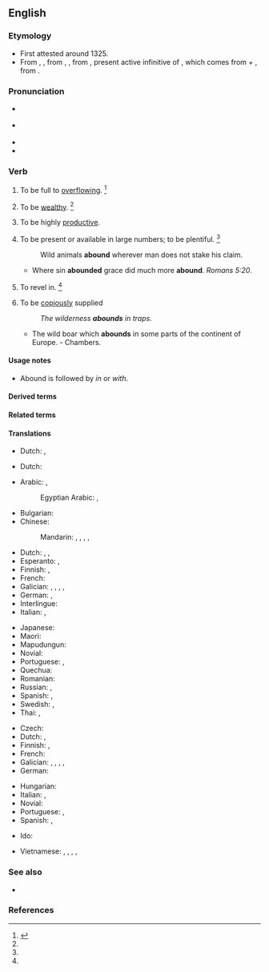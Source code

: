 ==English==

===Etymology===
* First attested around 1325.
* From {{inh|en|enm|abounden}}, {{m|enm|abounde}}, from {{der|en|fro|abonder}}, {{m|fro|abunder}}, from {{der|en|la|abundāre}}, present active infinitive of {{m|la|abundō||overflow}}, which comes from {{m|la|ab||from, down from}} + {{m|la|undō||surge, swell, rise in waves, move in waves}}, from {{m|la|unda||wave}}.

===Pronunciation===
* {{a|RP}} {{IPA|en|/əˈbaʊnd/}}
* {{a|US}} {{IPA|en|/əˈbaʊnd/}}
* {{audio|en|en-us-abound.ogg|Audio (US)}}
* {{rhymes|en|aʊnd}}

===Verb===
{{en-verb}}

# {{lb|en|intransitive}} To be full to [[overflowing]]. {{defdate|First attested from around (1350 to 1470).}}<ref name=SOED>{{R:SOED5|page=7}}</ref>
# {{lb|en|intransitive|obsolete}} To be [[wealthy]]. {{defdate|Attested from around (1350 to 1470) until the mid 18<sup>th</sup> century.}}<ref name=SOED/>
# {{lb|en|intransitive}} To be highly [[productive]].
# {{lb|en|intransitive}} To be present or available in large numbers; to be plentiful. {{defdate|First attested from around (1350 to 1470).}}<ref name=SOED/>
#: Wild animals '''abound''' wherever man does not stake his claim.
#* Where sin '''abounded''' grace did much more '''abound'''. ''Romans 5:20''.
# {{lb|en|intransitive}} To revel in. {{defdate|Attested from around (1350 to 1470) until the late 18<sup>th</sup> century.}}<ref name=SOED/>
# {{lb|en|intransitive}} To be [[copiously]] supplied
#: ''The wilderness '''abounds''' in traps.''
#* The wild boar which '''abounds''' in some parts of the continent of Europe. - Chambers.

====Usage notes====
* {{sense|copiously supplied}} Abound is followed by ''in'' or ''with''.

====Derived terms====
{{der4
|en|abound in
|abound with
|abounder
|aboundingly
}}

====Related terms====
{{rel2
|en|abundance
|abundant
}}

====Translations====
{{trans-top|to be full to overflowing}}
* Dutch: {{t|nl|zeer productief zijn}}, {{t|nl|overvloedig voortbrengen}}
{{trans-mid}}
{{trans-bottom}}

{{trans-top|to be highly productive}}
* Dutch: {{t|nl|abortuskoorts|m}}
{{trans-mid}}
{{trans-bottom}}

{{trans-top|to be plentiful}}
* Arabic: {{t|ar|كَثُر}}, {{t+|ar|تَوَفَر}}
*: Egyptian Arabic: {{t|arz|كتر|tr=keter}}, {{t|arz|اتوفر|tr=etwafar}}
* Bulgarian: {{t|bg|изобилствам}}
* Chinese:
*: Mandarin: {{t+|cmn|盛產}}, {{t+|cmn|盛产|tr=shèngchǎn}}, {{t+|cmn|富有|tr=fùyǒu}}, {{t+|cmn|富於}}, {{t+|cmn|富于|tr=fùyú}}
* Dutch: {{t|nl|[[overvloedig]] [[aanwezig]] [[zijn]]}}, {{t+|nl|wemelen}} {{qualifier|van}}, {{t|nl|in grote aantallen voorkomen}}
* Esperanto: {{t+|eo|abundi}}, {{t|eo|sufiĉegi}}
* Finnish: {{t|fi|[[olla]] [[runsaasti]]}}, {{t|fi|[[olla]] [[tulvillaan]]}}
* French: {{t+|fr|foisonner}}
* Galician: {{t+|gl|abondar}}, {{t|gl|sobexar}}, {{t|gl|rebordar}}, {{t|gl|amorrar}}, {{t+|gl|abouxar}}
* German: {{t|de|[[in|im]] [[Überfluss]] [[vorhanden]] [[sein]]}}, {{t+|de|wimmeln}} {{qualifier|von}}
* Interlingue: {{t|ie|abundar}}
* Italian: {{t+|it|abbondare}}, {{t|it|[[essere]] [[abbondante]]}}
{{trans-mid}}
* Japanese: {{t+|ja|たくさん|tr=takusan aru|alt=たくさんある}}
* Maori: {{t|mi|whakamakuru}}
* Mapudungun: {{t|arn|ünüfn}}
* Novial: {{t|nov|abunda}}
* Portuguese: {{t+|pt|abundar}}, {{t|pt|[[ser]] [[abundante]]}}
* Quechua: {{t|qu|achkachay}}
* Romanian: {{t+|ro|abunda}}
* Russian: {{t+|ru|изоби́ловать|impf}}, {{t+|ru|кише́ть|impf}}
* Spanish: {{t+|es|abundar}}, {{t|es|[[ser]] [[abundante]]}}
* Swedish: {{t|sv|finnas i riklig mängd}}, {{t|sv|finnas i överflöd}}
* Thai: {{t|th|เต็มไปด้วย|tr=dtem bpai dûay}}, {{t|th|อุดมไปด้วย|tr=udom bpai dûay}}
{{trans-bottom}}

{{trans-top|to be copiously supplied}}
* Czech: {{t|cs|oplývat}}
* Dutch: {{t+|nl|wemelen}} {{qualifier|van}}, {{t+|nl|krioelen}} {{qualifier|van}}
* Finnish: {{t|fi|[[olla]] [[runsaasti]]}}, {{t|fi|[[olla]] [[tulvillaan]]}}
* French: {{t+|fr|abonder}}
* Galician: {{t+|gl|abondar}}, {{t|gl|sobexar}}, {{t|gl|rebordar}}, {{t|gl|amorrar}}, {{t+|gl|abouxar}}
* German: {{t+|de|wimmeln}} {{qualifier|von}}
{{trans-mid}}
* Hungarian: {{t+|hu|bővelkedik}}
* Italian: {{t+|it|abbondare}}, {{t|it|essere abbondante}}
* Novial: {{t|nov|abunda}}
* Portuguese: {{t+|pt|abundar}}, {{t|pt|[[ser]] [[abundante]]}}
* Spanish: {{t+|es|abundar}}, {{t|es|[[ser]] [[abundante]]}}
{{trans-bottom}}

{{checktrans-top}}
* Ido: {{t+check|io|abundar}}
{{trans-mid}}
* Vietnamese: {{t-check|vi|có rất nhiều}}, {{t-check|vi|có thừa}}, {{t+check|vi|nhan nhản}}, {{t+check|vi|lúc nhúc}}, {{t+check|vi|đầy dẫy}}
{{trans-bottom}}

===See also===
* {{l|en|bountiful}}

===References===
<references/>